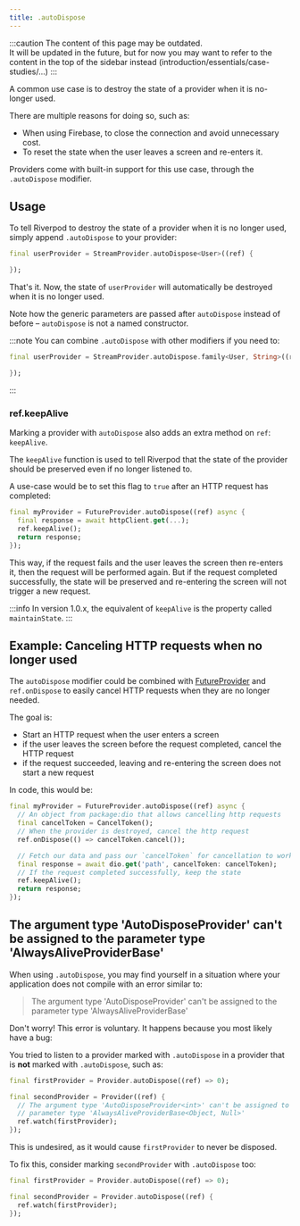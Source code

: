 ```yaml
---
title: .autoDispose
---
```


:::caution
The content of this page may be outdated.  
It will be updated in the future, but for now you may want to refer to the content
in the top of the sidebar instead (introduction/essentials/case-studies/...)
:::

A common use case is to destroy the state of a provider
when it is no-longer used.

There are multiple reasons for doing so, such as:

- When using Firebase, to close the connection and avoid unnecessary cost.
- To reset the state when the user leaves a screen and re-enters it.

Providers come with built-in support for this use case, through the `.autoDispose`
modifier.

## Usage

To tell Riverpod to destroy the state of a provider when it is no longer used,
simply append `.autoDispose` to your provider:

```dart
final userProvider = StreamProvider.autoDispose<User>((ref) {

});
```

That's it. Now, the state of `userProvider` will automatically be destroyed
when it is no longer used.

Note how the generic parameters are passed after `autoDispose` instead of before –
`autoDispose` is not a named constructor.

:::note
You can combine `.autoDispose` with other modifiers if you need to:

```dart
final userProvider = StreamProvider.autoDispose.family<User, String>((ref, id) {

});
```

:::

### ref.keepAlive

Marking a provider with `autoDispose` also adds an extra method on `ref`: `keepAlive`.

The `keepAlive` function is used to tell Riverpod that the state of the provider
should be preserved even if no longer listened to.

A use-case would be to set this flag to `true` after an HTTP request has
completed:

```dart
final myProvider = FutureProvider.autoDispose((ref) async {
  final response = await httpClient.get(...);
  ref.keepAlive();
  return response;
});
```

This way, if the request fails and the user leaves the screen then re-enters
it, then the request will be performed again.
But if the request completed successfully, the state will be preserved
and re-entering the screen will not trigger a new request.

:::info
In version 1.0.x, the equivalent of `keepAlive` is the property called `maintainState`.
:::

## Example: Canceling HTTP requests when no longer used

The `autoDispose` modifier could be combined with [FutureProvider] and `ref.onDispose`
to easily cancel HTTP requests when they are no longer needed.

The goal is:

- Start an HTTP request when the user enters a screen
- if the user leaves the screen before the request completed, cancel the HTTP request
- if the request succeeded, leaving and re-entering the screen does not start a new request

In code, this would be:

```dart
final myProvider = FutureProvider.autoDispose((ref) async {
  // An object from package:dio that allows cancelling http requests
  final cancelToken = CancelToken();
  // When the provider is destroyed, cancel the http request
  ref.onDispose(() => cancelToken.cancel());

  // Fetch our data and pass our `cancelToken` for cancellation to work
  final response = await dio.get('path', cancelToken: cancelToken);
  // If the request completed successfully, keep the state
  ref.keepAlive();
  return response;
});
```

## The argument type 'AutoDisposeProvider' can't be assigned to the parameter type 'AlwaysAliveProviderBase'

When using `.autoDispose`, you may find yourself in a situation where your
application does not compile with an error similar to:

> The argument type 'AutoDisposeProvider' can't be assigned to the parameter
> type 'AlwaysAliveProviderBase'

Don't worry! This error is voluntary. It happens because you most likely
have a bug:

You tried to listen to a provider marked with `.autoDispose` in a provider that
is **not** marked with `.autoDispose`, such as:

```dart
final firstProvider = Provider.autoDispose((ref) => 0);

final secondProvider = Provider((ref) {
  // The argument type 'AutoDisposeProvider<int>' can't be assigned to the
  // parameter type 'AlwaysAliveProviderBase<Object, Null>'
  ref.watch(firstProvider);
});
```

This is undesired, as it would cause `firstProvider` to never be disposed.

To fix this, consider marking `secondProvider` with `.autoDispose` too:

```dart
final firstProvider = Provider.autoDispose((ref) => 0);

final secondProvider = Provider.autoDispose((ref) {
  ref.watch(firstProvider);
});
```

[futureprovider]: https://pub.dev/documentation/hooks_riverpod/3.0.0-dev.16/hooks_riverpod/FutureProvider-class.html

